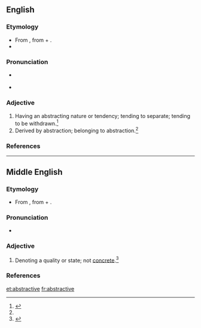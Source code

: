==English==

===Etymology===
* From {{etyl|ML.}}  {{term|abstractivus|lang=la}}, from {{etyl|la}} {{term|abstractus||drawn away|lang=la}} + {{term|-ivus||-ive|lang=la}}.
* {{suffix|abstract|ive}}

===Pronunciation===
* {{a|RP}} {{IPA|/əbˈstɹæk.tɪv/}}
* {{a|US}} {{IPA|/æbˈstɹæk.tɪv/|/əbˈstɹæk.tɪv/}}

===Adjective===
{{en-adj}}

# Having an abstracting nature or tendency; tending to separate; tending to be withdrawn.{{defdate|First attested in the late 15<sup>th</sup> century.}}<ref name=SOED>{{reference-book | last =| first = | authorlink =  | coauthors =  | editor =Brown, Lesley  | others =  | title = The Shorter Oxford English Dictionary | origdate =  | origyear = 1933| origmonth =  | url =  | format =  | accessdate =  | accessyear =  | accessmonth =  | edition = 5th | date =  | year =2003| month =  | publisher =Oxford University Press  | location =Oxford, UK | language =  | id =  | doi = | isbn =978-0-19-860575-7 | lccn = | ol = | pages =10| chapter =  | chapterurl =  | quote =}}</ref>
# Derived by abstraction; belonging to abstraction.{{defdate|First attested in the late 15<sup>th</sup> century.}}<ref name=SOED/>

===References===
<references/>

----

==Middle English==

===Etymology===
* From {{etyl|ML.}}  {{term|abstractivus|lang=la}}, from {{etyl|la}} {{term|abstractus||drawn away|lang=la}} + {{term|-ivus||-ive|lang=la}}.

===Pronunciation===
* {{a|RP}} {{IPA|/əbˈstɹæk.tɪv/|lang=enm}}

===Adjective===
{{en-adj}}

# {{grammar}} Denoting a quality or state; not [[concrete]].{{defdate|Attested only around 1350 until 1470.}}<ref name=SOED>{{reference-book | last =| first = | authorlink =  | coauthors =  | editor =Brown, Lesley  | others =  | title = The Shorter Oxford English Dictionary | origdate =  | origyear = 1933| origmonth =  | url =  | format =  | accessdate =  | accessyear =  | accessmonth =  | edition = 5th | date =  | year =2003| month =  | publisher =Oxford University Press  | location =Oxford, UK | language =  | id =  | doi = | isbn =978-0-19-860575-7 | lccn = | ol = | pages =10| chapter =  | chapterurl =  | quote =}}</ref>

===References===
<references/>

[[et:abstractive]]
[[fr:abstractive]]